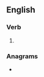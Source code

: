 ==English==

===Verb===
{{head|en|verb form}}

# {{present participle of|en|negate|nocat=1}}

===Anagrams===
* {{anagrams|en|a=aegginnt|agenting}}